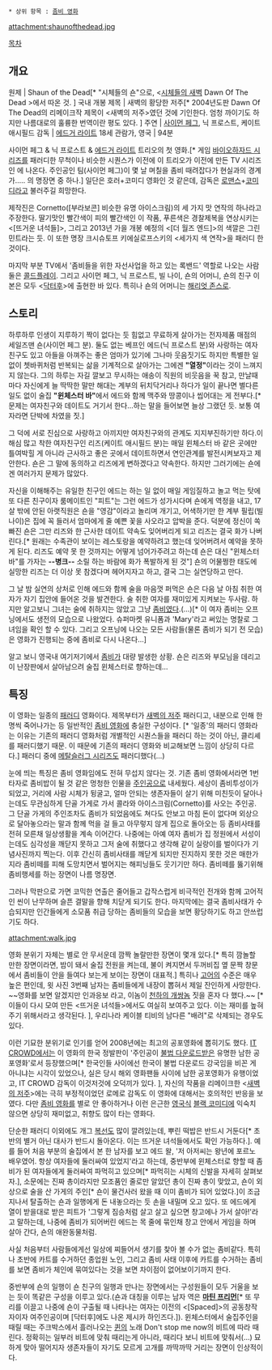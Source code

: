  * 상위 항목 : [[좀비 영화]]

attachment:shaunofthedead.jpg

[[목차]]

== 개요 ==
원제 | Shaun of the Dead[* "시체들의 숀"으로, <[[시체들의 새벽]] Dawn Of The Dead >에서 따온 것. ]
국내 개봉 제목 | 새벽의 황당한 저주[* 2004년도판 Dawn Of The Dead의 리메이크작 제목이 <새벽의 저주>였던 것에 기인한다. 엄청 까이기도 하지만 나름대로의 훌륭한 번역이란 평도 있다. ]
주연 | [[사이먼 페그]], 닉 프로스트, 케이트 애시필드
감독 | [[에드거 라이트]]
18세 관람가, 영국 | 94분

사이먼 페그 & 닉 프로스트 & [[에드거 라이트]] 트리오의 첫 영화.[* 게임 [[바이오하자드 시리즈]]를 패러디한 무척이나 비슷한 시퀀스가 이전에 이 트리오가 이전에  만든 TV 시리즈인 <Spaced>에 나온다. 주인공인 팀(사이먼 페그)이 몇 날 며칠을 좀비 때려잡다가 현실과의 경계가..... <Spaced>의 명장면 중 하나.] 일단은 호러+코미디 영화인 것 같은데, 감독은 [[로맨스]]+[[코미디]]라고 불러주길 희망한다.

제작진은 Cornetto([부라보콘] 비슷한 유명 아이스크림)의 세 가지 맛 연작의 하나라고 주장한다. 딸기맛인 빨간색이 피의 빨간색인 이 작품, 푸른색은 경찰제복을 연상시키는 <[뜨거운 녀석들]>, 그리고 2013년 가을 개봉 예정의 <[더 월즈 엔드]>의 색깔은 그린민트라는 듯. 이 또한 명장 크시슈토프 키에실로프스키의 <세가지 색 연작>을 패러디 한 것이다.

마지막 부분 TV에서 '좀비들을 위한 자선사업을 하고 있는 록밴드' 역할로 나오는 사람 둘은 [[콜드플레이]]. 그리고 사이먼 페그, 닉 프로스트, 빌 나이, 숀의 어머니, 숀의 친구 이본은 모두  <[[닥터후]]>에 출현한 바 있다. 특히나 숀의 어머니는 [[해리엇 존스]]로. 

== 스토리 ==
하루하루 인생이 지루하기 짝이 없다는 듯 힘없고 무료하게 살아가는 전자제품 매점의 세일즈맨 숀(사이먼 페그 분). 둘도 없는 베프인 에드(닉 프로스트 분)와 사랑하는 여자친구도 있고 아들을 아껴주는 좋은 엄마가 있기에 그나마 웃음짓기도 하지만 특별한 일 없이 쳇바퀴처럼 반복되는 삶을 기계적으로 살아가는 그에겐 '''"열정"'''이라는 것이 느껴지지 않는다. 그의 하루는 자길 깔보고 무시하는 애송이 직원의 비웃음을 꾹 참고, 만날때마다 자신에게 늘 딱딱한 말만 해대는 계부의 뒤치닥거리나 하다가 일이 끝나면 별다른 일도 없이 술집 '''"윈체스터 바"'''에서 에드와 함께 맥주와 땅콩이나 씹어대는 게 전부다.[* 문제는 여자친구와 데이트도 거기서 한다...하는 말을 들어보면 늘상 그랬던 듯. 보통 여자라면 단박에 차였을 짓.] 

그 덕에 서로 진심으로 사랑하고 아끼지만 여자친구와의 관계도 지지부진하기만 하다.이해심 많고 착한 여자친구인 리즈(케이트 애시필드 분)는 매일 윈체스터 바 같은 곳에만 틀여박힐 게 아니라 근사하고 좋은 곳에서 데이트하면서 연인관계를 발전시켜보자고 제안한다. 숀은 그 말에 동의하고 리즈에게 변하겠다고 약속한다. 하지만 그러기에는 숀에겐 여러가지 문제가 많았다.

자신을 이해해주는 유일한 친구인 에드는 하는 일 없이 매일 게임질하고 놀고 먹는 탓에 또 다른 친구이자 룸메이트인 "피트"는 그런 에드가 성가시다며 숀에게 역정을 내고, 17살 밖에 안된 아랫직원은 숀을 "영감"이라고 놀리며 개기고, 어색하기만 한 계부 필립(빌 나이)은 집에 꼭 들러서 엄마에게 줄 예쁜 꽃을 사오라고 압박을 준다. 덕분에 정신이 쏙 빠진 숀은 그만 리즈와 한 근사한 데이트 약속도 잊어버리게 되고 리즈는 결국 화가 나버린다.[* 원래는 수족관이 보이는 레스토랑을 예약하려고 했는데 잊어버려서 예약을 못하게 된다. 리즈도 예약 못 한 것까지는 어떻게 넘어가주려고 하는데 숀은 대신 "윈체스터 바"를 가자는 '''--병크--''' 소릴 하는 바람에 화가 폭발하게 된 것"] 숀의 어물쩡한 태도에 실망한 리즈는 더 이상 못 참겠다며 헤어지자고 하고, 결국 그는 실연당하고 만다.

그 날 밤 실연의 상처로 인해 에드와 함께 술을 마음껏 퍼먹은 숀은 다음 날 아침 취한 여자가 자기 집안에 들어온 것을 발견한다. 술 취한 여자를 재미있게 지켜보는 두사람. 하지만 알고보니 그녀는 술에 취하지는 않았고 그냥 [[좀비]]였다.(…)[* 이 여자 좀비는 오프닝에서도 생전의 모습으로 나왔었다. 슈퍼마켓 유니폼과 'Mary'라고 써있는 명찰로 그녀임을 확인 할 수 있다. 그리고 오프닝에 나오는 모든 사람들(물론 좀비가 되기 전 모습)은 영화가 진행되는 중에 좀비로 다시 나온다...]

알고 보니 영국내 여기저기에서 [[좀비]]가 대량 발생한 상황. 숀은 리즈와 부모님을 데리고 이 난장판에서 살아남으려 술집 윈체스터로 향하는데…

== 특징 ==
이 영화는 일종의 [[패러디]] 영화이다. 제목부터가 [[새벽의 저주]] 패러디고, 내분으로 인해 한 명씩 죽어나가는 등 일반적인 [[좀비 영화]]에 충실한 구성이다. [* '일종'의 패러디 영화라는 이유는 기존의 패러디 영화처럼 개별적인 시퀀스들을 패러디 하는 것이 아닌, 클리셰를 패러디했기 때문. 이 때문에 기존의 패러디 영화와 비교해보면 느낌이 상당히 다르다.] 패러디 중에 [[메탈슬러그 시리즈]]도 패러디했다(...)

눈에 띄는 특징은 좀비 영화임에도 전혀 무섭지 않다는 것. 기존 좀비 영화에서라면 1번 타자로 좀비밥이 될 것 같은 멍청한 인물을 [[주인공]]으로 내세웠다. 세상이 좀비투성이가 되었고, 거리에 사람 시체가 뒹굴고, 얼마 안되는 생존자들이 살기 위해 미친듯이 달아나는데도 무관심하게 단골 가게로 가서 콜라와 아이스크림(Cornetto)를 사오는 주인공. 그 단골 가게의 주인조차도 좀비가 되었음에도 쳐다도 안보고 마침 돈이 없다며 외상으로 달아놓으라는 말과 함께 먹을 걸 들고 아무렇지 않게 집으로 돌아오는 등 좀비사태를 전혀 모른채 일상생활을 계속 이어간다. 나중에는 아예 여자 좀비가 집 정원에서 서성이는데도 심각성을 깨닫지 못하고 그저 술에 취했다고 생각해 같이 실랑이를 벌이다가 기념사진까지 찍는다. 이후 간신히 좀비사태를 깨닫게 되지만 진지하지 못한 것은 매한가지라 좀비떼를 피해 도망치면서 벌어지는 해피닝들도 웃기기만 하다. 좀비떼를 뚫기위해 좀비행세를 하는 장면이 나름 명장면. 

그러나 막판으로 가면 코믹한 연출은 줄어들고 갑작스럽게 비극적인 전개와 함께 고어적인 씬이 난무하며 슬픈 결말을 향해 치닫게 되기도 한다. 마지막에는 결국 좀비사태가 수습되지만 인간들에게 소모품 취급 당하는 좀비들의 모습을 보면 황당하기도 하고 안쓰럽기도 하다.

attachment:walk.jpg

영화 분위기 자체는 별로 안 무서운데 깜짝 놀랄만한 장면이 몇개 있다.[* 특히 깜놀할 만한 장면이라면, 밤이 돼서 술집 전원을 켜는데, 불이 켜지면서 두꺼비집 옆 문짝 창문에서 좀비들이 안을 들여다 보는게 보이는 장면이 대표적.] 특히나 [[고어]]의 수준은 매우 높은 편인데, 윗 사진 3번째 남자는 좀비들에게 내장이 뽑혀서 제일 잔인하게 사망한다. ~~영화를 보면 알겠지만 인과응보 라고, 이놈이 [[천하의 개쌍놈]] 짓을 혼자 다 했다.~~ [* 이들이 다시 모여 만든 <뜨거운 녀석들>에서도 여실히 보여주고 있다. 이는 재미를 높혀주기 위해서라고 생각된다. ], 우리나라 케이블 티비의 남다른 "배려"로 삭제되는 경우도 있다.

이런 기묘한 분위기로 인기를 얻어 2008년에는 최고의 공포영화에 뽑히기도 했다. [[IT CROWD]]에서는 이 영화의 한국 정발판이 '주인공이 [[불법 다운로드]]받은 유명한 남한 공포영화'로서 등장했으며[* 한국인들 사이에선 한국이 불법 다운로드 강국임을 비꼰 게 아니냐는 시각이 있었으나, 실은 당시 해외 영화팬들 사이에 남한 공포영화가 유행이었고, IT CROWD 감독이 이것저것에 오덕끼가 있다. ], 자신의 작품을 리메이크한 <[[새벽의 저주]]>에는 극히 부정적이었던 로메로 감독도 이 영화에 대해서는 호의적인 반응을 보였다. 다만 [[좀비 영화]]를 별로 안 좋아하거나 이런 은근한 [[영국]]식 [[블랙 코미디]]에 익숙치 않으면 상당히 재미없고, 취향도 많이 타는 영화다.

단순한 패러디 이외에도 개그 [[복선]]도 많이 깔려있는데, 뿌린 떡밥은 반드시 거둔다[* 초반의 별거 아닌 대사가 반드시 돌아온다. 이는 뜨거운 녀석들에서도 확인 가능하다.]. 예를 들어 처음 부분의 술집에서 본 한 남자를 보고 에드 왈, '저 아저씨는 왕년에 포르노 배우였어. 항상 여자들에 둘러싸여 있었지'라고 하는데, 중반부에 윈체스터로 향할 때 좀비가 된 여자들에게 둘러싸여 파먹히고 있으며[* 파먹히는 시체의 신발을 자세히 살펴보자.], 소문에는 진짜 총이라지만 모조품인 줄로만 알았던 총이 진짜 총이 맞았고, 숀이 외상으로 술을 산 가게의 주인[* 숀이 물건사러 왔을 때 이미 좀비가 되어 있었다.]이 조금 지나서 탈출하는 숀과 일행에게 돈 내놓으라는 듯 손을 내밀며 오고 있다. 또 에드에게 열이 받을대로 받은 피트가 '그렇게 짐승처럼 살고 살고 싶으면 창고에나 가서 살아!'라고 말하는데, 나중에 좀비가 되어버린 에드는 목 줄에 묶인채 창고 안에서 게임을 하며 살아 간다, 숀의 애완동물처럼.

사실 처음부터 사람들에게선 일상에 찌들어서 생기를 찾아 볼 수가 없는 좀비같다. 특히나 초반에 카트를 수거하던 종업원 노인, 그리고 좀비 사태 이후에 카트를 수거하는 좀비를 보면 좀비가 체인에 묶여있다는 것을 보면 차이점이 없어보이기까지 한다.

중반부에 숀의 일행이 숀 친구의 일행과 만나는 장면에서는 구성원들이 모두 거울을 보는 듯이 똑같은 구성을 이루고 있다.(숀과 대칭을 이루는 남자 역은 '''[[마틴 프리먼]]'''[* 또 무리를 이끌고 나중에 숀이 구출될 때 나타나는 여자는 이전의 <[Spaced]>의 공동창작자이자 여주인공이며 [닥터후]에도 나온 제시카 하인즈다.]). 윈체스터에서 술집주인을 때릴 때는 주크박스에서 흘러나오는 [[퀸]]의 노래 Don't stop me now의 비트에 따라 때린다. 정확히는 일부러 비트에 맞춰 때리는게 아니라, 때리다 보니 비트에 맞춰서(...) 묘하게 맞아 떨어지자 생존자들이 자기도 모르게 고개를 까딱까딱 거리는 장면이 인상적이다.   
